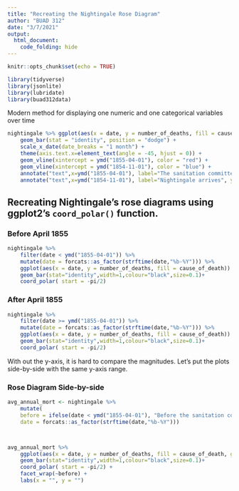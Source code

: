 ```yaml
---
title: "Recreating the Nightingale Rose Diagram"
author: "BUAD 312"
date: "3/7/2021"
output:
  html_document:
    code_folding: hide
---
```


```r
knitr::opts_chunk$set(echo = TRUE)
```

```r
library(tidyverse)
library(jsonlite)
library(lubridate)
library(buad312data)
```


Modern method for displaying one numeric and one categorical variables over time
```r
nightingale %>% ggplot(aes(x = date, y = number_of_deaths, fill = cause_of_death)) +
    geom_bar(stat = "identity", position = "dodge") +
    scale_x_date(date_breaks = "1 month") +
    theme(axis.text.x=element_text(angle = -45, hjust = 0)) +
    geom_vline(xintercept = ymd("1855-04-01"), color = "red") +
    geom_vline(xintercept = ymd("1854-11-01"), color = "blue") +
    annotate("text",x=ymd("1855-04-01"), label="The sanitation committee arrives", y=500, color = "red", vjust = -1, hjust = -0.05)+
    annotate("text",x=ymd("1854-11-01"), label="Nightingale arrives", y=500, color = "blue", vjust = -1, hjust = 1.1)
```


## Recreating Nightingale's rose diagrams using ggplot2's `coord_polar()` function.


### Before April 1855
```r
nightingale %>%
    filter(date < ymd("1855-04-01")) %>%
    mutate(date = forcats::as_factor(strftime(date,"%b-%Y"))) %>%  
    ggplot(aes(x = date, y = number_of_deaths, fill = cause_of_death)) +
    geom_bar(stat="identity",width=1,colour="black",size=0.1)+
    coord_polar( start = -pi/2)
```

### After April 1855
```r
nightingale %>%
    filter(date >= ymd("1855-04-01")) %>%
    mutate(date = forcats::as_factor(strftime(date,"%b-%Y"))) %>% 
    ggplot(aes(x = date, y = number_of_deaths, fill = cause_of_death)) +
    geom_bar(stat="identity",width=1,colour="black",size=0.1)+
    coord_polar( start = -pi/2)
```

With out the y-axis, it is hard to compare the magnitudes. Let's put the plots side-by-side with the same y-axis range.

### Rose Diagram Side-by-side
```r
avg_annual_mort <- nightingale %>%
    mutate(
    before = ifelse(date < ymd("1855-04-01"), "Before the sanitation committee arrived", "After the sanitation committee arrived"),
    date = forcats::as_factor(strftime(date,"%b-%Y")))



avg_annual_mort %>%
    ggplot(aes(x = date, y = number_of_deaths, fill = cause_of_death, group = before)) +
    geom_bar(stat="identity",width=1,colour="black",size=0.1)+
    coord_polar( start = -pi/2) +
    facet_wrap(~before) +
    labs(x = "", y = "")

```

